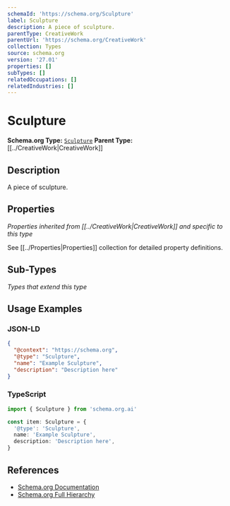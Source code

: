 ```yaml
---
schemaId: 'https://schema.org/Sculpture'
label: Sculpture
description: A piece of sculpture.
parentType: CreativeWork
parentUrl: 'https://schema.org/CreativeWork'
collection: Types
source: schema.org
version: '27.01'
properties: []
subTypes: []
relatedOccupations: []
relatedIndustries: []
---
```

# Sculpture

**Schema.org Type:** [`Sculpture`](https://schema.org/Sculpture)
**Parent Type:** [[../CreativeWork|CreativeWork]]

## Description

A piece of sculpture.

## Properties

*Properties inherited from [[../CreativeWork|CreativeWork]] and specific to this type*

See [[../Properties|Properties]] collection for detailed property definitions.

## Sub-Types

*Types that extend this type*

## Usage Examples

### JSON-LD

```json
{
  "@context": "https://schema.org",
  "@type": "Sculpture",
  "name": "Example Sculpture",
  "description": "Description here"
}
```

### TypeScript

```typescript
import { Sculpture } from 'schema.org.ai'

const item: Sculpture = {
  '@type': 'Sculpture',
  name: 'Example Sculpture',
  description: 'Description here',
}
```

## References

- [Schema.org Documentation](https://schema.org/Sculpture)
- [Schema.org Full Hierarchy](https://schema.org/docs/full.html)
